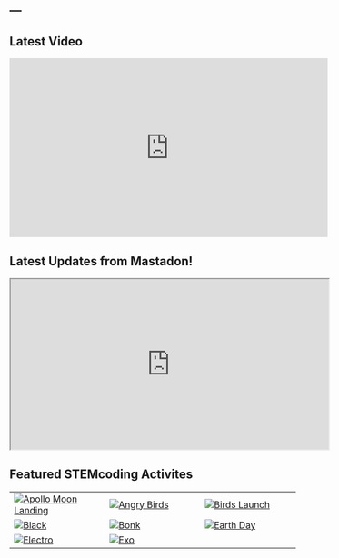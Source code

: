 ---
---

## Latest Video
<iframe width="560" height="315" src="https://www.youtube.com/embed/Y95pgziN2qk?si=FbAiBhJaMXlYgrS_" title="YouTube video player" frameborder="0" allow="accelerometer; autoplay; clipboard-write; encrypted-media; gyroscope; picture-in-picture; web-share" referrerpolicy="strict-origin-when-cross-origin" allowfullscreen></iframe>

## Latest Updates from Mastadon!

<iframe allowfullscreen sandbox="allow-top-navigation allow-scripts allow-popups allow-popups-to-escape-sandbox" width="560" height="300" src="https://mastofeed.com/apiv2/feed?userurl=https%3A%2F%2Fmastodon.social%2Fusers%2Fstemcoding&theme=light&size=100&header=false&replies=false&boosts=true"></iframe>


## Featured STEMcoding Activites

| |  |  |
|----------|----------|----------|
| [![Apollo Moon Landing](img/apollo.png)](projects/apollo.qmd)   | [![Angry Birds](img/birds.png)](projects/birds.qmd)   | [![Birds Launch](img/birdslaunch.png)](projects/birdslauncher.qmd)   |
| [![Black](img/black.png)](projects/black.qmd)   | [![Bonk](img/bonk.png)](projects/bonk.qmd)  | [![Earth Day](img/earth.png)](projects/earth.qmd)   |
| [![Electro](img/electro.png)](projects/electro.qmd)    | [![Exo](img/exo.png)](projects/exo.qmd)   |    |
